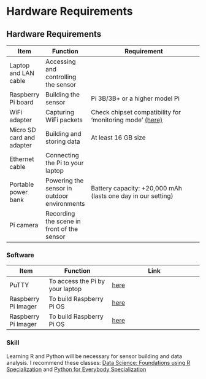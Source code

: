 # Hardware Requirements

## Hardware Requirements {.unnumbered}

| Item                      | Function                                    | Requirement                                                                                                                                                                       |
|---------------------------|---------------------------------------------|-----------------------------------------------------------------------------------------------------------------------------------------------------------------------------------|
| Laptop and LAN cable      | Accessing and controlling the sensor        |                                                                                                                                                                                   |
| Raspberry Pi board        | Building the sensor                         | Pi 3B/3B+ or a higher model Pi                                                                                                                                                    |
| WiFi adapter              | Capturing WiFi packets                      | Check chipset compatibility for 'monitoring mode' [(here)](https://unix.stackexchange.com/questions/614984/supported-chipset-for-monitor-mode-and-packet-injection-in-kali-linux) |
| Micro SD card and adapter | Building and storing data                   | At least 16 GB size                                                                                                                                                               |
| Ethernet cable            | Connecting the Pi to your laptop            |                                                                                                                                                                                   |
| Portable power bank       | Powering the sensor in outdoor environments | Battery capacity: +20,000 mAh (lasts one day in our setting)                                                                                                                      |
| Pi camera                 | Recording the scene in front of the sensor  |                                                                                                                                                                                   |

### Software {.unnumbered}

| Item                | Function                        | Link                                          |
|---------------------|---------------------------------|-----------------------------------------------|
| PuTTY               | To access the Pi by your laptop | [here](https://www.putty.org/)                |
| Raspberry Pi Imager | To build Raspberry Pi OS        | [here](https://www.raspberrypi.com/software/) |
| Raspberry Pi Imager | To build Raspberry Pi OS        | [here](https://www.putty.org/)                |

### Skill {.unnumbered}

Learning R and Python will be necessary for sensor building and data analysis. I recommend these classes: [Data Science: Foundations using R Specialization](https://www.coursera.org/specializations/data-science-foundations-r) and [Python for Everybody Specialization](https://www.coursera.org/specializations/python)
